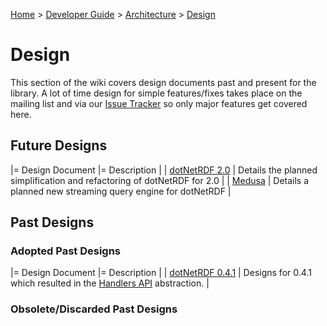 [[Home]] > [[Developer Guide]] > [[DeveloperGuide/Architecture|Architecture]] > [[DeveloperGuide/Architecture/Design|Design]]

= Design =

This section of the wiki covers design documents past and present for the library.  A lot of time design for simple features/fixes takes place on the mailing list and via our [[http://www.dotnetrdf.org/tracker/|Issue Tracker]] so only major features get covered here.

== Future Designs ==

|= Design Document |= Description |
| [[DeveloperGuide/Architecture/Design/2.0|dotNetRDF 2.0]] | Details the planned simplification and refactoring of dotNetRDF for 2.0 |
| [[DeveloperGuide/Architecture/Design/Medusa|Medusa]] | Details a planned new streaming query engine for dotNetRDF |

== Past Designs ==

=== Adopted Past Designs ===

|= Design Document |= Description |
| [[DeveloperGuide/Architecture/Design/dotNetRDF 0.4.1|dotNetRDF 0.4.1]] | Designs for 0.4.1 which resulted in the [[UserGuide/Handlers API|Handlers API]] abstraction. |

=== Obsolete/Discarded Past Designs ===